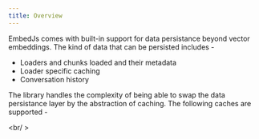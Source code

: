 ```yaml
---
title: Overview
---
```


EmbedJs comes with built-in support for data persistance beyond vector embeddings. The kind of data that can be persisted includes -

-   Loaders and chunks loaded and their metadata
-   Loader specific caching
-   Conversation history

The library handles the complexity of being able to swap the data persistance layer by the abstraction of caching. The following caches are supported -

<CardGroup cols={4}>
    <Card title="LMDB" href="/components/caches/lmdb" />
    <Card title="MongoDB" href="/components/caches/mongodb" />
    <Card title="Redis" href="/components/caches/redis" />
</CardGroup>

<br/ >

<Snippet file="missing-cache-tip.mdx" />
